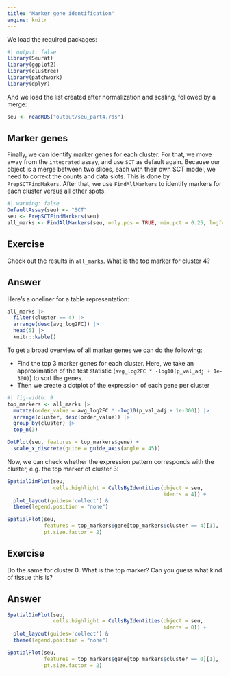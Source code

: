 ```yaml
---
title: "Marker gene identification"
engine: knitr
---
```


We load the required packages:

```r
#| output: false
library(Seurat)
library(ggplot2)
library(clustree)
library(patchwork)
library(dplyr)
```

And we load the list created after normalization and scaling, followed by a merge:

```r
seu <- readRDS("output/seu_part4.rds")
```

## Marker genes

Finally, we can identify marker genes for each cluster. For that, we move away from the `integrated` assay, and use `SCT` as default again. Because our object is a merge between two slices, each with their own SCT model, we need to correct the counts and data slots. This is done by `PrepSCTFindMakers`. After that, we use `FindAllMarkers` to identify markers for each cluster versus all other spots. 

```r
#| warning: false
DefaultAssay(seu) <- "SCT"
seu <- PrepSCTFindMarkers(seu)
all_marks <- FindAllMarkers(seu, only.pos = TRUE, min.pct = 0.25, logfc.threshold = 0.25)
```

::: {.callout-important}
## Exercise

Check out the results in `all_marks`. What is the top marker for cluster 4? 

::: 

::: {.callout-tip collapse="true"}
## Answer

Here's a oneliner for a table representation:

```r
all_marks |>
  filter(cluster == 4) |>
  arrange(desc(avg_log2FC)) |>
  head(5) |>
  knitr::kable()
```
:::

To get a broad overview of all marker genes we can do the following:

-  Find the top 3 marker genes for each cluster. Here, we take an approximation of the test statistic (`avg_log2FC * -log10(p_val_adj + 1e-300)`) to sort the genes.
- Then we create a dotplot of the expression of each gene per cluster

```r
#| fig-width: 9
top_markers <- all_marks |>
  mutate(order_value = avg_log2FC * -log10(p_val_adj + 1e-300)) |>
  arrange(cluster, desc(order_value)) |>
  group_by(cluster) |>
  top_n(3)

DotPlot(seu, features = top_markers$gene) +
  scale_x_discrete(guide = guide_axis(angle = 45))
```

Now, we can check whether the expression pattern corresponds with the cluster, e.g. the top marker of cluster 3:

```r
SpatialDimPlot(seu, 
               cells.highlight = CellsByIdentities(object = seu,
                                                   idents = 4)) + 
  plot_layout(guides='collect') &
  theme(legend.position = "none") 

SpatialPlot(seu,
            features = top_markers$gene[top_markers$cluster == 4][1],
            pt.size.factor = 2) 
```

::: {.callout-important}
## Exercise

Do the same for cluster 0. What is the top marker? Can you guess what kind of tissue this is? 

::: 

::: {.callout-tip collapse="true"}
## Answer

```r
SpatialDimPlot(seu, 
               cells.highlight = CellsByIdentities(object = seu,
                                                   idents = 0)) + 
  plot_layout(guides='collect') &
  theme(legend.position = "none") 

SpatialPlot(seu,
            features = top_markers$gene[top_markers$cluster == 0][1],
            pt.size.factor = 2) 
```
:::




<!-- ```{r} -->
<!-- DefaultAssay(seu_list$Anterior) <- "SCT" -->

<!-- seu_list$Anterior <- -->
<!--   FindSpatiallyVariableFeatures( -->
<!--     seu_list$Anterior, -->
<!--     features = rownames(seu), -->
<!--     selection.method = "moransi" -->
<!--   ) -->

<!-- spatialFeatures <- -->
<!--   SVFInfo(seu_list$Anterior, method = "moransi", status = TRUE) -->
<!-- spatialFeatures <- -->
<!--   spatialFeatures |> arrange(rank) -->

<!-- SpatialPlot(seu_list$Anterior, features = rownames(spatialFeatures)[1:6], ncol = 3, alpha = c(0.1, 1)) -->
<!-- ``` -->

